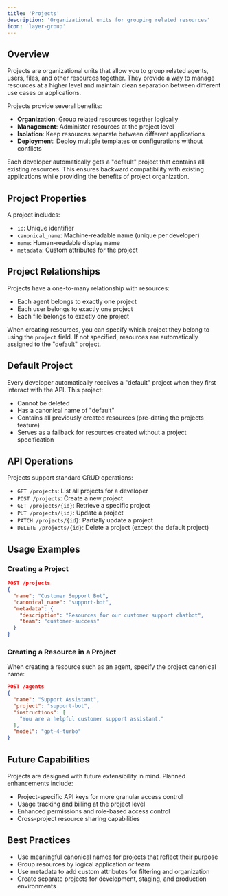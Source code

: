 ```yaml
---
title: 'Projects'
description: 'Organizational units for grouping related resources'
icon: 'layer-group'
---
```



## Overview
Projects are organizational units that allow you to group related agents, users, files, and other resources together. They provide a way to manage resources at a higher level and maintain clean separation between different use cases or applications.

Projects provide several benefits:

- **Organization**: Group related resources together logically
- **Management**: Administer resources at the project level
- **Isolation**: Keep resources separate between different applications
- **Deployment**: Deploy multiple templates or configurations without conflicts

Each developer automatically gets a "default" project that contains all existing resources. This ensures backward compatibility with existing applications while providing the benefits of project organization.

## Project Properties

A project includes:

- `id`: Unique identifier
- `canonical_name`: Machine-readable name (unique per developer)
- `name`: Human-readable display name
- `metadata`: Custom attributes for the project

## Project Relationships

Projects have a one-to-many relationship with resources:

- Each agent belongs to exactly one project
- Each user belongs to exactly one project
- Each file belongs to exactly one project

When creating resources, you can specify which project they belong to using the `project` field. If not specified, resources are automatically assigned to the "default" project.

## Default Project

Every developer automatically receives a "default" project when they first interact with the API. This project:

- Cannot be deleted
- Has a canonical name of "default"
- Contains all previously created resources (pre-dating the projects feature)
- Serves as a fallback for resources created without a project specification

## API Operations

Projects support standard CRUD operations:

- `GET /projects`: List all projects for a developer
- `POST /projects`: Create a new project
- `GET /projects/{id}`: Retrieve a specific project
- `PUT /projects/{id}`: Update a project
- `PATCH /projects/{id}`: Partially update a project
- `DELETE /projects/{id}`: Delete a project (except the default project)

## Usage Examples

### Creating a Project

```json
POST /projects
{
  "name": "Customer Support Bot",
  "canonical_name": "support-bot",
  "metadata": {
    "description": "Resources for our customer support chatbot",
    "team": "customer-success"
  }
}
```

### Creating a Resource in a Project

When creating a resource such as an agent, specify the project canonical name:

```json
POST /agents
{
  "name": "Support Assistant",
  "project": "support-bot",
  "instructions": [
    "You are a helpful customer support assistant."
  ],
  "model": "gpt-4-turbo"
}
```

## Future Capabilities

Projects are designed with future extensibility in mind. Planned enhancements include:

- Project-specific API keys for more granular access control
- Usage tracking and billing at the project level
- Enhanced permissions and role-based access control
- Cross-project resource sharing capabilities

## Best Practices

- Use meaningful canonical names for projects that reflect their purpose
- Group resources by logical application or team
- Use metadata to add custom attributes for filtering and organization
- Create separate projects for development, staging, and production environments